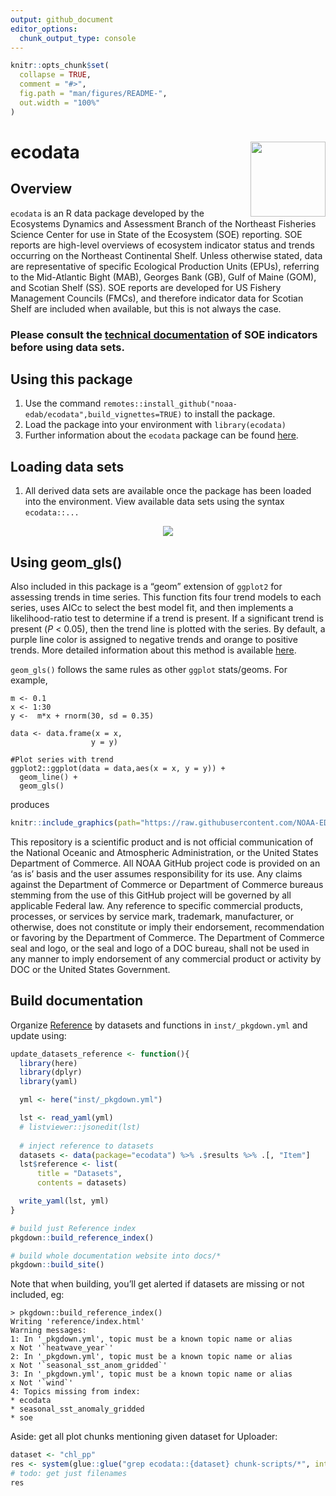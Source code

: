 ```yaml
---
output: github_document
editor_options: 
  chunk_output_type: console
---
```


<!-- README.md is generated from README.Rmd. Please edit that file -->

```r
knitr::opts_chunk$set(
  collapse = TRUE,
  comment = "#>",
  fig.path = "man/figures/README-",
  out.width = "100%"
)
```
# ecodata <img src="https://github.com/NOAA-EDAB/ecodata/blob/master/ecodata_logo.png" align="right" width="120" /> 

<!-- badges: start -->
<!-- badges: end -->

## Overview

`ecodata` is an R data package developed by the Ecosystems Dynamics and Assessment Branch of the Northeast Fisheries Science Center
for use in State of the Ecosystem (SOE) reporting. SOE reports are high-level overviews of ecosystem indicator status and trends occurring
on the Northeast Continental Shelf. Unless otherwise stated, data are representative of specific Ecological Production Units (EPUs), referring to 
the Mid-Atlantic Bight (MAB), Georges Bank (GB), Gulf of Maine (GOM), and Scotian Shelf (SS). SOE reports are developed for US Fishery
Management Councils (FMCs), and therefore indicator data for Scotian Shelf are included when available, but this is not always the case. 

### Please consult the [technical documentation](https://noaa-edab.github.io/tech-doc/) of SOE indicators before using data sets.

## Using this package

1.  Use the command `remotes::install_github("noaa-edab/ecodata",build_vignettes=TRUE)` to install the package.
2.  Load the package into your environment with `library(ecodata)`
3. Further information about the `ecodata` package can be found [here](https://noaa-edab.github.io/ecodata/).

## Loading data sets

1.  All derived data sets are available once the package has been loaded into the environment. View available data sets using the syntax `ecodata::...`

<p align="center" width="645"> 
<img src="https://raw.githubusercontent.com/NOAA-EDAB/ecodata/master/ecodata1.gif">
</p>

## Using geom_gls()

Also included in this package is a "geom" extension of `ggplot2` for assessing trends in time series. This function fits four trend models to each 
series, uses AICc to select the best model fit, and then implements a likelihood-ratio test to determine if a trend is present. If a significant
trend is present (*P* < 0.05), then the trend line is plotted with the series. By default, a purple line color is assigned to negative trends and orange to positive trends. More detailed information about this method is available
[here](https://noaa-edab.github.io/tech-doc/trend-analysis.html). 

`geom_gls()` follows the same rules as other `ggplot` stats/geoms. For example,

```
m <- 0.1
x <- 1:30
y <-  m*x + rnorm(30, sd = 0.35)

data <- data.frame(x = x,
                  y = y)

#Plot series with trend 
ggplot2::ggplot(data = data,aes(x = x, y = y)) +
  geom_line() +
  geom_gls()
```

produces 

```r
knitr::include_graphics(path="https://raw.githubusercontent.com/NOAA-EDAB/ecodata/master/docs/images/geom_gls.png")
```

This repository is a scientific product and is not official communication of the National Oceanic and Atmospheric Administration, or the United States Department of Commerce. All NOAA GitHub project code is provided on an ‘as is’ basis and the user assumes responsibility for its use. Any claims against the Department of Commerce or Department of Commerce bureaus stemming from the use of this GitHub project will be governed by all applicable Federal law. Any reference to specific commercial products, processes, or services by service mark, trademark, manufacturer, or otherwise, does not constitute or imply their endorsement, recommendation or favoring by the Department of Commerce. The Department of Commerce seal and logo, or the seal and logo of a DOC bureau, shall not be used in any manner to imply endorsement of any commercial product or activity by DOC or the United States Government.


## Build documentation

Organize [Reference](https://noaa-edab.github.io/ecodata/reference/index.html) by datasets and functions in `inst/_pkgdown.yml` and update using:

```r
update_datasets_reference <- function(){
  library(here)
  library(dplyr)
  library(yaml)

  yml <- here("inst/_pkgdown.yml")

  lst <- read_yaml(yml)
  # listviewer::jsonedit(lst)
  
  # inject reference to datasets  
  datasets <- data(package="ecodata") %>% .$results %>% .[, "Item"]
  lst$reference <- list(
      title = "Datasets",
      contents = datasets)

  write_yaml(lst, yml)
}

# build just Reference index
pkgdown::build_reference_index()

# build whole documentation website into docs/*
pkgdown::build_site()
```

Note that when building, you'll get alerted if datasets are missing or not included, eg:

```
> pkgdown::build_reference_index()
Writing 'reference/index.html'
Warning messages:
1: In '_pkgdown.yml', topic must be a known topic name or alias
x Not '`heatwave_year`' 
2: In '_pkgdown.yml', topic must be a known topic name or alias
x Not '`seasonal_sst_anom_gridded`' 
3: In '_pkgdown.yml', topic must be a known topic name or alias
x Not '`wind`' 
4: Topics missing from index: 
* ecodata
* seasonal_sst_anomaly_gridded
* soe 
```


Aside: get all plot chunks mentioning given dataset for Uploader:

```r
dataset <- "chl_pp"
res <- system(glue::glue("grep ecodata::{dataset} chunk-scripts/*", intern = T))
# todo: get just filenames
res
```

